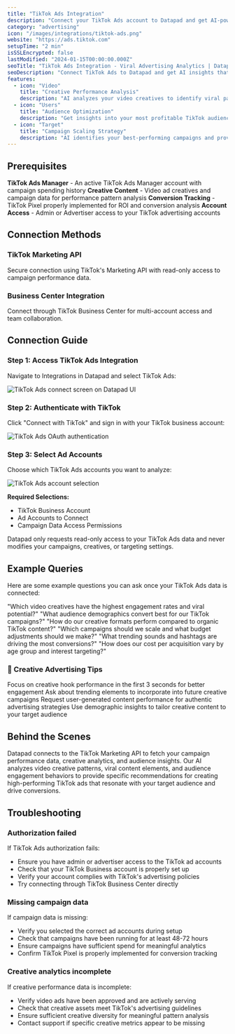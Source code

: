```yaml
---
title: "TikTok Ads Integration"
description: "Connect your TikTok Ads account to Datapad and get AI-powered insights that turn creative campaigns into viral revenue growth strategies."
category: "advertising"
icon: "/images/integrations/tiktok-ads.png"
website: "https://ads.tiktok.com"
setupTime: "2 min"
isSSLEncrypted: false
lastModified: "2024-01-15T00:00:00.000Z"
seoTitle: "TikTok Ads Integration - Viral Advertising Analytics | Datapad"
seoDescription: "Connect TikTok Ads to Datapad and get AI insights that identify viral creative patterns, optimize audience targeting, and scale successful campaigns."
features:
  - icon: "Video"
    title: "Creative Performance Analysis"
    description: "AI analyzes your video creatives to identify viral patterns, trending elements, and high-performing content formats."
  - icon: "Users"
    title: "Audience Optimization"
    description: "Get insights into your most profitable TikTok audiences with demographic and interest-based targeting recommendations."
  - icon: "Target"
    title: "Campaign Scaling Strategy"
    description: "AI identifies your best-performing campaigns and provides specific strategies for scaling successful creative and audience combinations."
---
```


## Prerequisites

<FeatureItem>**TikTok Ads Manager** - An active TikTok Ads Manager account with campaign spending history</FeatureItem>
<FeatureItem>**Creative Content** - Video ad creatives and campaign data for performance pattern analysis</FeatureItem>
<FeatureItem>**Conversion Tracking** - TikTok Pixel properly implemented for ROI and conversion analysis</FeatureItem>
<FeatureItem>**Account Access** - Admin or Advertiser access to your TikTok advertising accounts</FeatureItem>

## Connection Methods

### TikTok Marketing API
Secure connection using TikTok's Marketing API with read-only access to campaign performance data.

### Business Center Integration
Connect through TikTok Business Center for multi-account access and team collaboration.

## Connection Guide

### Step 1: Access TikTok Ads Integration

Navigate to Integrations in Datapad and select TikTok Ads:

![TikTok Ads connect screen on Datapad UI](/images/docs/tads-connect.png)

### Step 2: Authenticate with TikTok

Click "Connect with TikTok" and sign in with your TikTok business account:

![TikTok Ads OAuth authentication](/images/docs/tads-oauth.png)

### Step 3: Select Ad Accounts

Choose which TikTok Ads accounts you want to analyze:

![TikTok Ads account selection](/images/docs/tads-account-select.png)

**Required Selections:**
- TikTok Business Account
- Ad Accounts to Connect
- Campaign Data Access Permissions

<StepItem>Datapad only requests read-only access to your TikTok Ads data and never modifies your campaigns, creatives, or targeting settings.</StepItem>

## Example Queries

Here are some example questions you can ask once your TikTok Ads data is connected:

<StepItem>"Which video creatives have the highest engagement rates and viral potential?"</StepItem>
<StepItem>"What audience demographics convert best for our TikTok campaigns?"</StepItem>
<StepItem>"How do our creative formats perform compared to organic TikTok content?"</StepItem>
<StepItem>"Which campaigns should we scale and what budget adjustments should we make?"</StepItem>
<StepItem>"What trending sounds and hashtags are driving the most conversions?"</StepItem>
<StepItem>"How does our cost per acquisition vary by age group and interest targeting?"</StepItem>

### 💬 Creative Advertising Tips

<TipItem>Focus on creative hook performance in the first 3 seconds for better engagement</TipItem>
<TipItem>Ask about trending elements to incorporate into future creative campaigns</TipItem>
<TipItem>Request user-generated content performance for authentic advertising strategies</TipItem>
<TipItem>Use demographic insights to tailor creative content to your target audience</TipItem>

## Behind the Scenes

Datapad connects to the TikTok Marketing API to fetch your campaign performance data, creative analytics, and audience insights. Our AI analyzes video creative patterns, viral content elements, and audience engagement behaviors to provide specific recommendations for creating high-performing TikTok ads that resonate with your target audience and drive conversions.

## Troubleshooting

### Authorization failed
If TikTok Ads authorization fails:
- Ensure you have admin or advertiser access to the TikTok ad accounts
- Check that your TikTok Business account is properly set up
- Verify your account complies with TikTok's advertising policies
- Try connecting through TikTok Business Center directly

### Missing campaign data
If campaign data is missing:
- Verify you selected the correct ad accounts during setup
- Check that campaigns have been running for at least 48-72 hours
- Ensure campaigns have sufficient spend for meaningful analytics
- Confirm TikTok Pixel is properly implemented for conversion tracking

### Creative analytics incomplete
If creative performance data is incomplete:
- Verify video ads have been approved and are actively serving
- Check that creative assets meet TikTok's advertising guidelines
- Ensure sufficient creative diversity for meaningful pattern analysis
- Contact support if specific creative metrics appear to be missing
